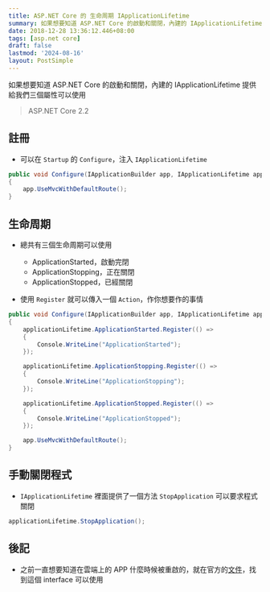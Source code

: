 ```yaml
---
title: ASP.NET Core 的 生命周期 IApplicationLifetime
summary: 如果想要知道 ASP.NET Core 的啟動和關閉，內建的 IApplicationLifetime 提供給我們三個屬性可以使用
date: 2018-12-28 13:36:12.446+08:00
tags: [asp.net core]
draft: false
lastmod: '2024-08-16'
layout: PostSimple
---
```


如果想要知道 ASP.NET Core 的啟動和關閉，內建的 IApplicationLifetime 提供給我們三個屬性可以使用

> ASP.NET Core 2.2

## 註冊

- 可以在 `Startup` 的 `Configure`，注入 `IApplicationLifetime`

```csharp
public void Configure(IApplicationBuilder app, IApplicationLifetime applicationLifetime)
{
    app.UseMvcWithDefaultRoute();
}
```

## 生命周期

- 總共有三個生命周期可以使用

  - ApplicationStarted，啟動完閉
  - ApplicationStopping，正在關閉
  - ApplicationStopped，已經關閉

- 使用 `Register` 就可以傳入一個 `Action`，作你想要作的事情

```csharp
public void Configure(IApplicationBuilder app, IApplicationLifetime applicationLifetime)
{
    applicationLifetime.ApplicationStarted.Register(() =>
    {
        Console.WriteLine("ApplicationStarted");
    });

    applicationLifetime.ApplicationStopping.Register(() =>
    {
        Console.WriteLine("ApplicationStopping");
    });

    applicationLifetime.ApplicationStopped.Register(() =>
    {
        Console.WriteLine("ApplicationStopped");
    });

    app.UseMvcWithDefaultRoute();
}
```

## 手動關閉程式

- `IApplicationLifetime` 裡面提供了一個方法 `StopApplication` 可以要求程式關閉

```csharp
applicationLifetime.StopApplication();
```

## 後記

- 之前一直想要知道在雲端上的 APP 什麼時候被重啟的，就在官方的[文件](https://docs.microsoft.com/zh-tw/aspnet/core/fundamentals/host/web-host?view=aspnetcore-2.2#iapplicationlifetime-interface)，找到這個 interface 可以使用
